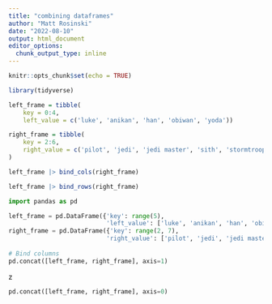 ```yaml
---
title: "combining dataframes"
author: "Matt Rosinski"
date: "2022-08-10"
output: html_document
editor_options: 
  chunk_output_type: inline
---
```


```r
knitr::opts_chunk$set(echo = TRUE)
```

```r
library(tidyverse)

left_frame = tibble(
    key = 0:4,
    left_value = c('luke', 'anikan', 'han', 'obiwan', 'yoda'))

right_frame = tibble(
    key = 2:6,
    right_value = c('pilot', 'jedi', 'jedi master', 'sith', 'stormtrooper')
)

left_frame |> bind_cols(right_frame)

```

```r
left_frame |> bind_rows(right_frame)
```

```python
import pandas as pd

left_frame = pd.DataFrame({'key': range(5), 
                           'left_value': ['luke', 'anikan', 'han', 'obiwan', 'yoda']})
right_frame = pd.DataFrame({'key': range(2, 7), 
                           'right_value': ['pilot', 'jedi', 'jedi master', 'sith', 'stormtrooper']})
                           
# Bind columns
pd.concat([left_frame, right_frame], axis=1)
```

z
```python
pd.concat([left_frame, right_frame], axis=0)

```
